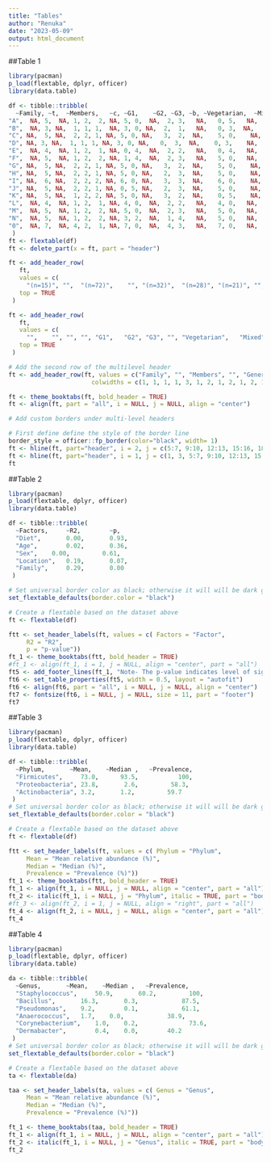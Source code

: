 ```yaml
---
title: "Tables"
author: "Renuka"
date: "2023-05-09"
output: html_document
---
```


##Table 1 

```r
library(pacman)
p_load(flextable, dplyr, officer)
library(data.table)

df <- tibble::tribble(
  ~Family, ~t,	~Members,	~c, ~G1,	~G2, ~G3, ~b, ~Vegetarian,	~Mixed, ~bl, ~Male,  ~Female, ~bla,	~Pune, ~Ahmednagar, ~blan, ~Adult, ~Middleage, ~Elderly,
"A",  NA, 5,  NA, 1, 2,  2, NA, 5, 0,  NA,  2, 3,   NA,   0, 5,   NA,  1, 2, 2, 
"B",  NA, 3, NA,  1, 1, 1,  NA, 3, 0, NA,  2,  1,   NA,   0, 3,  NA,   1, 1, 1,
"C", NA,  5, NA,  2, 2, 1, NA, 5, 0, NA,   3,  2,  NA,    5, 0,    NA,  2, 2, 1,
"D", NA, 3, NA,  1, 1, 1, NA, 3, 0, NA,   0,  3,  NA,    0, 3,    NA,  1, 1, 1,
"E",  NA, 4,  NA, 1, 2,  1, NA, 0, 4,  NA,  2, 2,   NA,   0, 4,   NA,  2, 1, 1, 
"F",  NA, 5,  NA, 1, 2,  2, NA, 1, 4,  NA,  2, 3,   NA,   5, 0,   NA,  1, 2, 2,
"G", NA,  5, NA,  2, 2, 1, NA, 5, 0, NA,   3,  2,  NA,    5, 0,    NA,  2, 2, 1,
"H", NA,  5, NA,  2, 2, 1, NA, 5, 0, NA,   2,  3,  NA,    5, 0,    NA,  2, 2, 1,
"I", NA,  6, NA,  2, 2, 2, NA, 6, 0, NA,   3,  3,  NA,    6, 0,    NA,  2, 2, 2,
"J", NA,  5, NA,  2, 2, 1, NA, 0, 5, NA,   2,  3,  NA,    5, 0,    NA,  2, 2, 1,
"K", NA,  5, NA,  1, 2, 2, NA, 5, 0, NA,   3,  2,  NA,    0, 5,    NA,  2, 1, 2,
"L",  NA, 4,  NA, 1, 2,  1, NA, 4, 0,  NA,  2, 2,   NA,   4, 0,   NA,  1, 2, 1,
"M",  NA, 5,  NA, 1, 2,  2, NA, 5, 0,  NA,  2, 3,   NA,   5, 0,   NA,  1, 2, 2,
"N",  NA, 5,  NA, 1, 2,  2, NA, 3, 2,  NA,  1, 4,   NA,   5, 0,   NA,  1, 2, 2,
"0",  NA, 7,  NA, 4, 2,  1, NA, 7, 0,  NA,  4, 3,   NA,   7, 0,   NA,  4, 2, 1
 )
ft <- flextable(df)
ft <- delete_part(x = ft, part = "header")

ft <- add_header_row(
   ft, 
   values = c(
     "(n=15)", "",	"(n=72)",	 "", "(n=32)",	"(n=28)", "(n=21)", "", "(n=57)",	"(n=15)", "", "(n=33)",  "(n=39)", "",	"(n=52)", "(n=20)", "", "(n=25)", "(n=26)", "(n=21)"), 
   top = TRUE 
 )

ft <- add_header_row(
   ft, 
   values = c(
     "",	"",	"", "", "G1",	"G2", "G3", "", "Vegetarian",	"Mixed", "", "Male",  "Female", "",	"Pune", "Ahmednagar", "", "Adult", "Middle age", "Elderly"), 
   top = TRUE 
 )

# Add the second row of the multilevel header
ft <- add_header_row(ft, values = c("Family", "", "Members", "", "Generation", "", "Diet", "", "Gender", "", "Location", "", "Age"),
                       colwidths = c(1, 1, 1, 1, 3, 1, 2, 1, 2, 1, 2, 1, 3), top = TRUE)

ft <- theme_booktabs(ft, bold_header = TRUE)
ft <- align(ft, part = "all", i = NULL, j = NULL, align = "center")

# Add custom borders under multi-level headers

# First define define the style of the border line
border_style = officer::fp_border(color="black", width= 1)
ft <- hline(ft, part="header", i = 2, j = c(5:7, 9:10, 12:13, 15:16, 18:20), border = border_style)
ft <- hline(ft, part="header", i = 1, j = c(1, 3, 5:7, 9:10, 12:13, 15:16, 18:20), border = border_style)
ft
```


##Table 2

```r
library(pacman)
p_load(flextable, dplyr, officer)
library(data.table)

df <- tibble::tribble(
  ~Factors,  	~R2,       	~p,
  "Diet",    	0.00,     	0.93,   
  "Age", 	    0.02,     	0.36,  
  "Sex",  	0.00,	      0.61,
  "Location",	0.19,     	0.07,
  "Family", 	0.29,     	0.00
 )

# Set universal border color as black; otherwise it will will be dark grey.
set_flextable_defaults(border.color = "black")

# Create a flextable based on the dataset above
ft <- flextable(df)

ftt <- set_header_labels(ft, values = c( Factors = "Factor",
     R2 = "R2",
     p = "p-value"))
ft_1 <- theme_booktabs(ftt, bold_header = TRUE)
#ft_1 <- align(ft_1, i = 1, j = NULL, align = "center", part = "all")
ft5 <- add_footer_lines(ft_1, "Note- The p-value indicates level of significance <0.001∗∗∗, <0.01∗∗, <0.05∗, 0.1 ns")
ft6 <- set_table_properties(ft5, width = 0.5, layout = "autofit")
ft6 <- align(ft6, part = "all", i = NULL, j = NULL, align = "center")
ft7 <- fontsize(ft6, i = NULL, j = NULL, size = 11, part = "footer")
ft7
```

##Table 3 

```r
library(pacman)
p_load(flextable, dplyr, officer)
library(data.table)

df <- tibble::tribble(
  ~Phylum,       ~Mean,    ~Median ,   ~Prevalence,
  "Firmicutes",     73.0,      93.5,           100,  
  "Proteobacteria", 23.8,       2.6,         58.3, 
  "Actinobacteria", 3.2,       1.2,         59.7
 )
# Set universal border color as black; otherwise it will will be dark grey.
set_flextable_defaults(border.color = "black")

# Create a flextable based on the dataset above
ft <- flextable(df)

ftt <- set_header_labels(ft, values = c( Phylum = "Phylum",
     Mean = "Mean relative abundance (%)",
     Median = "Median (%)",
     Prevalence = "Prevalence (%)"))
ft_1 <- theme_booktabs(ftt, bold_header = TRUE)
ft_1 <- align(ft_1, i = NULL, j = NULL, align = "center", part = "all")
ft_2 <- italic(ft_1, i = NULL, j = "Phylum", italic = TRUE, part = "body")
#ft_3 <- align(ft_2, i = 1, j = NULL, align = "right", part = "all")
ft_4 <- align(ft_2, i = NULL, j = NULL, align = "center", part = "all")
ft_4
```

##Table 4

```r
library(pacman)
p_load(flextable, dplyr, officer)
library(data.table)

da <- tibble::tribble(
  ~Genus,       ~Mean,    ~Median ,   ~Prevalence,
  "Staphylococcus",     50.9,   	60.2,	      100,       
  "Bacillus",     	16.3,     	0.3,        	87.5,  
  "Pseudomonas",   	9.2,     	0.1,          	61.1,
  "Anaerococcus", 	1.7,   	0.0,          	38.9,
  "Corynebacterium", 	1.0,	0.2,	          73.6,
  "Dermabacter",     	0.4,   	0.0,     	40.2
 )
# Set universal border color as black; otherwise it will will be dark grey.
set_flextable_defaults(border.color = "black")

# Create a flextable based on the dataset above
ta <- flextable(da)

taa <- set_header_labels(ta, values = c( Genus = "Genus",
     Mean = "Mean relative abundance (%)", 
     Median = "Median (%)",
     Prevalence = "Prevalence (%)"))

ft_1 <- theme_booktabs(taa, bold_header = TRUE)
ft_1 <- align(ft_1, i = NULL, j = NULL, align = "center", part = "all")
ft_2 <- italic(ft_1, i = NULL, j = "Genus", italic = TRUE, part = "body")
ft_2
```
